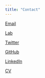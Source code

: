 ```yaml
---
title: "Contact"
---
```


[Email](mailto:hmerseal@psu.edu)

[Lab](http://beatylab.la.psu.edu)

[Twitter](http://twitter.com/hannah_merseal)

[GitHub](http://github.com/hannah-merseal)

[LinkedIn](https://www.linkedin.com/in/hannah-merseal)

[CV](https://drive.google.com/file/d/1fjFSERakZX4Qd68uIkAQd3466P9lg-mA/view)
